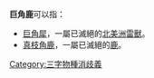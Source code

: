 '''巨角鹿'''可以指：

*[[巨角犀|巨角犀]]，一屬已滅絕的[[北美洲|北美洲]][[雷獸|雷獸]]。
*[[真枝角鹿|真枝角鹿]]，一屬已滅絕的[[鹿|鹿]]。
{{disamb}}
[[Category:三字物種消歧義|Category:三字物種消歧義]]
